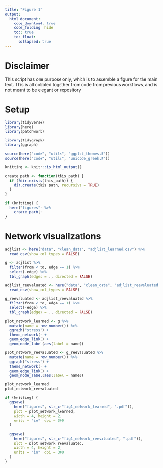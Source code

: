 ```yaml
---
title: "Figure 1"
output:
  html_document:
    code_download: true
    code_folding: hide
    toc: true
    toc_float:
      collapsed: true
---
```


# Disclaimer

This script has one purpose only, which is to assemble a figure for the main text. This is all cobbled together from code from previous workflows, and is not meant to be elegant or expository.

# Setup

```r
library(tidyverse)
library(here)
library(patchwork)

library(tidygraph)
library(ggraph)

source(here("code", "utils", "ggplot_themes.R"))
source(here("code", "utils", "unicode_greek.R"))

knitting <- knitr::is_html_output()

create_path <- function(this_path) {
  if (!dir.exists(this_path)) {
    dir.create(this_path, recursive = TRUE)
  }
}

if (knitting) {
  here("figures") %>%
    create_path()
}
```


# Network visualizations

```r
adjlist <- here("data", "clean_data", "adjlist_learned.csv") %>%
  read_csv(show_col_types = FALSE)

g <- adjlist %>%
  filter(from < to, edge == 1) %>%
  select(-edge) %>%
  tbl_graph(edges = ., directed = FALSE)

adjlist_reevaluated <- here("data", "clean_data", "adjlist_reevaluated.csv") %>%
  read_csv(show_col_types = FALSE)

g_reevaluated <- adjlist_reevaluated %>%
  filter(from < to, edge == 1) %>%
  select(-edge) %>%
  tbl_graph(edges = ., directed = FALSE)
```

```r
plot_network_learned <- g %>%
  mutate(name = row_number()) %>%
  ggraph("stress") +
  theme_network() +
  geom_edge_link() +
  geom_node_label(aes(label = name))

plot_network_reevaluated <- g_reevaluated %>%
  mutate(name = row_number()) %>%
  ggraph("stress") +
  theme_network() +
  geom_edge_link() +
  geom_node_label(aes(label = name))

plot_network_learned
plot_network_reevaluated

if (knitting) {
  ggsave(
    here("figures", str_c("fig1_network_learned", ".pdf")),
    plot = plot_network_learned,
    width = 4, height = 2,
    units = "in", dpi = 300
  )
  
  ggsave(
    here("figures", str_c("fig1_network_reevaluated", ".pdf")),
    plot = plot_network_reevaluated,
    width = 4, height = 2,
    units = "in", dpi = 300
  )
}
```


